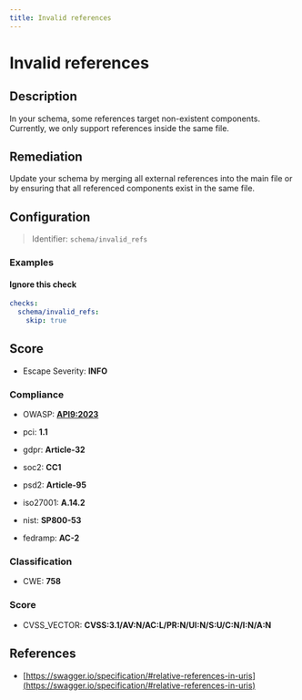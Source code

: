 ```yaml
---
title: Invalid references
---
```


# Invalid references

## Description

In your schema, some references target non-existent components. Currently, we only support references inside the same file.

## Remediation

Update your schema by merging all external references into the main file or by ensuring that all referenced components exist in the same file.


## Configuration

> Identifier: `schema/invalid_refs`



### Examples



#### Ignore this check

```yaml
checks:
  schema/invalid_refs:
    skip: true
```




## Score

- Escape Severity: **<span className="info-severityom">INFO</span>**

### Compliance

- OWASP: **[API9:2023](https://github.com/OWASP/API-Security/blob/master/editions/2023/en/0xa9-improper-inventory-management.md)**

- pci: **1.1**
- gdpr: **Article-32**
- soc2: **CC1**
- psd2: **Article-95**
- iso27001: **A.14.2**
- nist: **SP800-53**
- fedramp: **AC-2**

### Classification

- CWE: **758**




### Score

- CVSS_VECTOR: **CVSS:3.1/AV:N/AC:L/PR:N/UI:N/S:U/C:N/I:N/A:N**


## References

- [https://swagger.io/specification/#relative-references-in-uris](https://swagger.io/specification/#relative-references-in-uris)
  